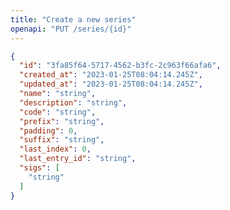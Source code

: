 ```yaml
---
title: "Create a new series"
openapi: "PUT /series/{id}"
---
```


<ResponseExample>

```json Example
{
  "id": "3fa85f64-5717-4562-b3fc-2c963f66afa6",
  "created_at": "2023-01-25T08:04:14.245Z",
  "updated_at": "2023-01-25T08:04:14.245Z",
  "name": "string",
  "description": "string",
  "code": "string",
  "prefix": "string",
  "padding": 0,
  "suffix": "string",
  "last_index": 0,
  "last_entry_id": "string",
  "sigs": [
    "string"
  ]
}
```

</ResponseExample>